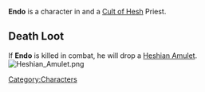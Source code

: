 {{Infobox
| name     = Endo
| image    = Endo.jpg
| race     = Human
| location = Havaria - Murder Bay
| source   = 
| reward   = 
| related  = Cult of Hesh - Priest
| ID       =
}}{{quote|Either Endo's got a smudge on his nose, or the call of the divine has turned his gaze within.|Endo's Compendium Description}}'''Endo''' is a character in {{Gamename}} and a [[Cult of Hesh]] Priest.

== Death Loot ==
If '''Endo''' is killed in combat, he will drop a [[Heshian Amulet.|Heshian Amulet]].
[[File:Heshian Amulet.png|none|thumb]]
<br />
[[Category:Characters]]